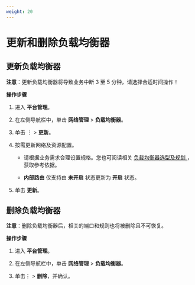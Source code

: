 ```yaml
---
weight: 20
---
```


# 更新和删除负载均衡器

## 更新负载均衡器

**注意**：更新负载均衡器将导致业务中断 3 至 5 分钟，请选择合适时间操作！

**操作步骤**

1. 进入 **平台管理**。

1. 在左侧导航栏中，单击 **网络管理** > **负载均衡器**。

3. 单击 ⋮ > **更新**。

4. 按需更新网络及资源配置。

    * 请根据业务需求合理设置规格。您也可阅读相关 [负载均衡器选型及规划 ](./selection.mdx)，获取参考依据。

    * **内部路由** 仅支持由 **未开启** 状态更新为 **开启** 状态。

5. 单击 **更新**。


## 删除负载均衡器

**注意**：删除负载均衡器后，相关的端口和规则也将被删除且不可恢复。

**操作步骤**

1. 进入 **平台管理**。

1. 在左侧导航栏中，单击 **网络管理** > **负载均衡器**。

3. 单击⋮ > **删除**，并确认。

